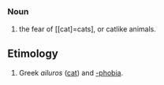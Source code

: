 =={{en}}==
===Noun===
# the fear of [[cat]=cats], or catlike animals.
==Etimology==
# Greek ''ailuros'' ([[cat]]) and [[-phobia]].